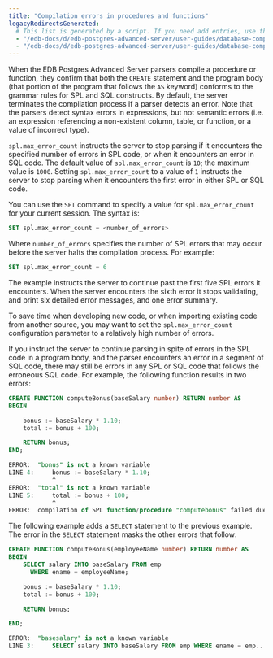 ```yaml
---
title: "Compilation errors in procedures and functions"
legacyRedirectsGenerated:
  # This list is generated by a script. If you need add entries, use the `legacyRedirects` key.
  - "/edb-docs/d/edb-postgres-advanced-server/user-guides/database-compatibility-for-oracle-developers-guide/9.6/Database_Compatibility_for_Oracle_Developers_Guide_v9.6.1.055.html"
  - "/edb-docs/d/edb-postgres-advanced-server/user-guides/database-compatibility-for-oracle-developers-guide/9.5/Database_Compatibility_for_Oracle_Developers_Guide.1.149.html"
---
```


<div id="compilation_errors_in_procedures_and_functions" class="registered_link"></div>

When the EDB Postgres Advanced Server parsers compile a procedure or function, they confirm that both the `CREATE` statement and the program body (that portion of the program that follows the `AS` keyword) conforms to the grammar rules for SPL and SQL constructs. By default, the server terminates the compilation process if a parser detects an error. Note that the parsers detect syntax errors in expressions, but not semantic errors (i.e. an expression referencing a non-existent column, table, or function, or a value of incorrect type).

`spl.max_error_count` instructs the server to stop parsing if it encounters the specified number of errors in SPL code, or when it encounters an error in SQL code. The default value of `spl.max_error_count` is `10`; the maximum value is `1000`. Setting `spl.max_error_count` to a value of `1` instructs the server to stop parsing when it encounters the first error in either SPL or SQL code.

You can use the `SET` command to specify a value for `spl.max_error_count` for your current session. The syntax is:

```sql
SET spl.max_error_count = <number_of_errors>
```

Where `number_of_errors` specifies the number of SPL errors that may occur before the server halts the compilation process. For example:

```sql
SET spl.max_error_count = 6
```

The example instructs the server to continue past the first five SPL errors it encounters. When the server encounters the sixth error it stops validating, and print six detailed error messages, and one error summary.

To save time when developing new code, or when importing existing code from another source, you may want to set the `spl.max_error_count` configuration parameter to a relatively high number of errors.

If you instruct the server to continue parsing in spite of errors in the SPL code in a program body, and the parser encounters an error in a segment of SQL code, there may still be errors in any SPL or SQL code that follows the erroneous SQL code. For example, the following function results in two errors:

```sql
CREATE FUNCTION computeBonus(baseSalary number) RETURN number AS
BEGIN

    bonus := baseSalary * 1.10;
    total := bonus + 100;

    RETURN bonus;
END;

ERROR:  "bonus" is not a known variable
LINE 4:     bonus := baseSalary * 1.10;
            ^
ERROR:  "total" is not a known variable
LINE 5:     total := bonus + 100;
            ^
ERROR:  compilation of SPL function/procedure "computebonus" failed due to 2 errors
```

The following example adds a `SELECT` statement to the previous example. The error in the `SELECT` statement masks the other errors that follow:

```sql
CREATE FUNCTION computeBonus(employeeName number) RETURN number AS
BEGIN
    SELECT salary INTO baseSalary FROM emp
      WHERE ename = employeeName;

    bonus := baseSalary * 1.10;
    total := bonus + 100;

    RETURN bonus;

END;

ERROR:  "basesalary" is not a known variable
LINE 3:     SELECT salary INTO baseSalary FROM emp WHERE ename = emp...
```
